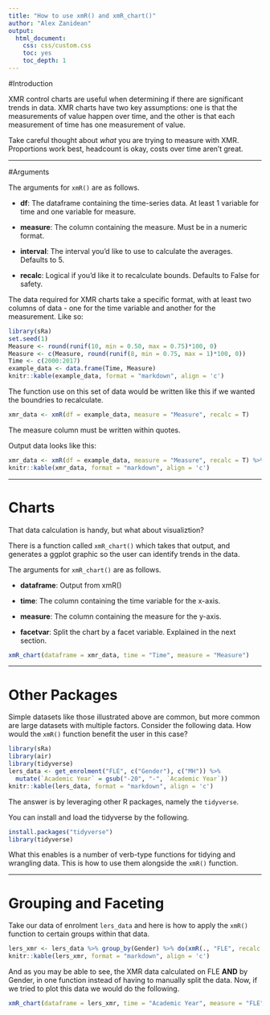 ```yaml
---
title: "How to use xmR() and xmR_chart()"
author: "Alex Zanidean"
output: 
  html_document: 
    css: css/custom.css
    toc: yes
    toc_depth: 1
---
```

#Introduction

XMR control charts are useful when determining if there are significant trends in data. XMR charts have two key assumptions: one is that the measurements of value happen over time, and the other is that each measurement of time has one measurement of value. 


Take careful thought about *what* you are trying to measure with XMR. Proportions work best, headcount is okay, costs over time aren't great.

-------

#Arguments

The arguments for `xmR()` are as follows. 

- **df**: The dataframe containing the time-series data. At least 1 variable for time and one variable for measure.

- **measure**: The column containing the measure. Must be in a numeric format.

- **interval**: The interval you'd like to use to calculate the averages. Defaults to 5.

- **recalc**: Logical if you'd like it to recalculate bounds. Defaults to False for safety.


The data required for XMR charts take a specific format, with at least two columns of data - one for the time variable and another for the measurement. Like so:

```r
library(sRa)
set.seed(1)
Measure <- round(runif(10, min = 0.50, max = 0.75)*100, 0)
Measure <- c(Measure, round(runif(8, min = 0.75, max = 1)*100, 0))
Time <- c(2000:2017) 
example_data <- data.frame(Time, Measure)
knitr::kable(example_data, format = "markdown", align = 'c')
```

The function use on this set of data would be written like this if we wanted the boundries to recalculate. 

```r
xmr_data <- xmR(df = example_data, measure = "Measure", recalc = T)
```

The measure column must be written within quotes. 

Output data looks like this:
```r
xmr_data <- xmR(df = example_data, measure = "Measure", recalc = T) %>% select(-Order)
knitr::kable(xmr_data, format = "markdown", align = 'c')
```
-------

# Charts

That data calculation is handy, but what about visualiztion?

There is a function called `xmR_chart()` which takes that output, and generates a ggplot graphic so the user can identify trends in the data. 

The arguments for `xmR_chart()` are as follows. 

- **dataframe**: Output from xmR()

- **time**: The column containing the time variable for the x-axis.

- **measure**: The column containing the measure for the y-axis. 

- **facetvar**: Split the chart by a facet variable. Explained in the next section.


```r
xmR_chart(dataframe = xmr_data, time = "Time", measure = "Measure")
```

-------

# Other Packages

Simple datasets like those illustrated above are common, but more common are large datasets with multiple factors. Consider the following data. How would the `xmR()` function benefit the user in this case? 

```r
library(sRa)
library(air)
library(tidyverse)
lers_data <- get_enrolment("FLE", c("Gender"), c("MH")) %>% 
  mutate(`Academic Year` = gsub("-20", "-", `Academic Year`))
knitr::kable(lers_data, format = "markdown", align = 'c')
```

The answer is by leveraging other R packages, namely the `tidyverse`. 

You can install and load the tidyverse by the following. 

```r
install.packages("tidyverse")
library(tidyverse)
```

What this enables is a number of verb-type functions for tidying and wrangling data. This is how to use them alongside the `xmR()` function. 


-------

# Grouping and Faceting

Take our data of enrolment `lers_data` and here is how to apply the `xmR()` function to certain groups within that data. 

```r
lers_xmr <- lers_data %>% group_by(Gender) %>% do(xmR(., "FLE", recalc = T))
knitr::kable(lers_xmr, format = "markdown", align = 'c')
```

And as you may be able to see, the XMR data calculated on FLE **AND** by Gender, in one function instead of having to manually split the data. Now, if we tried to plot this data we would do the following. 


```r
xmR_chart(dataframe = lers_xmr, time = "Academic Year", measure = "FLE", facetvar = "Gender")
```
